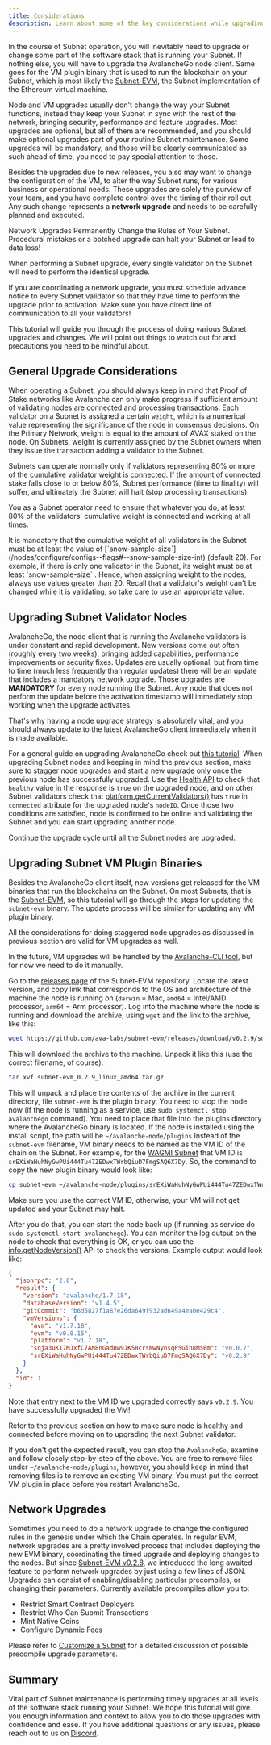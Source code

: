 ```yaml
---
title: Considerations
description: Learn about some of the key considerations while upgrading your Subnet.
---
```


In the course of Subnet operation, you will inevitably need to upgrade or change some part of the software stack that is running your Subnet. If nothing else, you will have to upgrade the AvalancheGo node client. Same goes for the VM plugin binary that is used to run the blockchain on your Subnet, which is most likely the [Subnet-EVM](https://github.com/ava-labs/subnet-evm), the Subnet implementation of the Ethereum virtual machine.

Node and VM upgrades usually don't change the way your Subnet functions, instead they keep your Subnet in sync with the rest of the network, bringing security, performance and feature upgrades. Most upgrades are optional, but all of them are recommended, and you should make optional upgrades part of your routine Subnet maintenance. Some upgrades will be mandatory, and those will be clearly communicated as such ahead of time, you need to pay special attention to those.

Besides the upgrades due to new releases, you also may want to change the configuration of the VM, to alter the way Subnet runs, for various business or operational needs. These upgrades are solely the purview of your team, and you have complete control over the timing of their roll out. Any such change represents a **network upgrade** and needs to be carefully planned and executed.

<Callout type="warn">
Network Upgrades Permanently Change the Rules of Your Subnet. Procedural mistakes or a botched upgrade can halt your Subnet or lead to data loss!

When performing a Subnet upgrade, every single validator on the Subnet will need to perform the identical upgrade.

If you are coordinating a network upgrade, you must schedule advance notice to every Subnet validator so that they have time to perform the upgrade prior to activation. Make sure you have direct line of communication to all your validators!
</Callout>

This tutorial will guide you through the process of doing various Subnet upgrades and changes. We will point out things to watch out for and precautions you need to be mindful about.

General Upgrade Considerations[​](#general-upgrade-considerations "Direct link to heading")
-------------------------------------------------------------------------------------------

When operating a Subnet, you should always keep in mind that Proof of Stake networks like Avalanche can only make progress if sufficient amount of validating nodes are connected and processing transactions. Each validator on a Subnet is assigned a certain `weight`, which is a numerical value representing the significance of the node in consensus decisions. On the Primary Network, weight is equal to the amount of AVAX staked on the node. On Subnets, weight is currently assigned by the Subnet owners when they issue the transaction adding a validator to the Subnet.

Subnets can operate normally only if validators representing 80% or more of the cumulative validator weight is connected. If the amount of connected stake falls close to or below 80%, Subnet performance (time to finality) will suffer, and ultimately the Subnet will halt (stop processing transactions).

You as a Subnet operator need to ensure that whatever you do, at least 80% of the validators' cumulative weight is connected and working at all times.

<Callout title="Note">
It is mandatory that the cumulative weight of all validators in the Subnet must be at least the value of [`snow-sample-size`](/nodes/configure/configs--flags#--snow-sample-size-int) (default 20). For example, if there is only one validator in the Subnet, its weight must be at least `snow-sample-size` . Hence, when assigning weight to the nodes, always use values greater than 20. Recall that a validator's weight can't be changed while it is validating, so take care to use an appropriate value.
</Callout>

Upgrading Subnet Validator Nodes[​](#upgrading-subnet-validator-nodes "Direct link to heading")
-----------------------------------------------------------------------------------------------

AvalancheGo, the node client that is running the Avalanche validators is under constant and rapid development. New versions come out often (roughly every two weeks), bringing added capabilities, performance improvements or security fixes. Updates are usually optional, but from time to time (much less frequently than regular updates) there will be an update that includes a mandatory network upgrade. Those upgrades are **MANDATORY** for every node running the Subnet. Any node that does not perform the update before the activation timestamp will immediately stop working when the upgrade activates.

That's why having a node upgrade strategy is absolutely vital, and you should always update to the latest AvalancheGo client immediately when it is made available.

For a general guide on upgrading AvalancheGo check out [this tutorial](/nodes/maintain/upgrade). When upgrading Subnet nodes and keeping in mind the previous section, make sure to stagger node upgrades and start a new upgrade only once the previous node has successfully upgraded. Use the [Health API](/api-reference/health-api#healthhealth) to check that `healthy` value in the response is `true` on the upgraded node, and on other Subnet validators check that [platform.getCurrentValidators()](/api-reference/p-chain/api#platformgetcurrentvalidators) has `true` in `connected` attribute for the upgraded node's `nodeID`. Once those two conditions are satisfied, node is confirmed to be online and validating the Subnet and you can start upgrading another node.

Continue the upgrade cycle until all the Subnet nodes are upgraded.

Upgrading Subnet VM Plugin Binaries[​](#upgrading-subnet-vm-plugin-binaries "Direct link to heading")
-----------------------------------------------------------------------------------------------------

Besides the AvalancheGo client itself, new versions get released for the VM binaries that run the blockchains on the Subnet. On most Subnets, that is the [Subnet-EVM](https://github.com/ava-labs/subnet-evm), so this tutorial will go through the steps for updating the `subnet-evm` binary. The update process will be similar for updating any VM plugin binary.

All the considerations for doing staggered node upgrades as discussed in previous section are valid for VM upgrades as well.

In the future, VM upgrades will be handled by the [Avalanche-CLI tool](https://github.com/ava-labs/avalanche-cli), but for now we need to do it manually.

Go to the [releases page](https://github.com/ava-labs/subnet-evm/releases) of the Subnet-EVM repository. Locate the latest version, and copy link that corresponds to the OS and architecture of the machine the node is running on (`darwin` = Mac, `amd64` = Intel/AMD processor, `arm64` = Arm processor). Log into the machine where the node is running and download the archive, using `wget` and the link to the archive, like this:

```bash
wget https://github.com/ava-labs/subnet-evm/releases/download/v0.2.9/subnet-evm_0.2.9_linux_amd64.tar.gz
```

This will download the archive to the machine. Unpack it like this (use the correct filename, of course):

```bash
tar xvf subnet-evm_0.2.9_linux_amd64.tar.gz
```

This will unpack and place the contents of the archive in the current directory, file `subnet-evm` is the plugin binary. You need to stop the node now (if the node is running as a service, use `sudo systemctl stop avalanchego` command). You need to place that file into the plugins directory where the AvalancheGo binary is located. If the node is installed using the install script, the path will be `~/avalanche-node/plugins` Instead of the `subnet-evm` filename, VM binary needs to be named as the VM ID of the chain on the Subnet. For example, for the [WAGMI Subnet](https://subnets-test.avax.network/wagmi) that VM ID is `srEXiWaHuhNyGwPUi444Tu47ZEDwxTWrbQiuD7FmgSAQ6X7Dy`. So, the command to copy the new plugin binary would look like:

```bash
cp subnet-evm ~/avalanche-node/plugins/srEXiWaHuhNyGwPUi444Tu47ZEDwxTWrbQiuD7FmgSAQ6X7Dy
```

<Callout type="warn">
Make sure you use the correct VM ID, otherwise, your VM will not get updated and your Subnet may halt.
</Callout>

After you do that, you can start the node back up (if running as service do `sudo systemctl start avalanchego`). You can monitor the log output on the node to check that everything is OK, or you can use the [info.getNodeVersion()](/api-reference/info-api#infogetnodeversion) API to check the versions. Example output would look like:

```json
{
  "jsonrpc": "2.0",
  "result": {
    "version": "avalanche/1.7.18",
    "databaseVersion": "v1.4.5",
    "gitCommit": "b6d5827f1a87e26da649f932ad649a4ea0e429c4",
    "vmVersions": {
      "avm": "v1.7.18",
      "evm": "v0.8.15",
      "platform": "v1.7.18",
      "sqja3uK17MJxfC7AN8nGadBw9JK5BcrsNwNynsqP5Gih8M5Bm": "v0.0.7",
      "srEXiWaHuhNyGwPUi444Tu47ZEDwxTWrbQiuD7FmgSAQ6X7Dy": "v0.2.9"
    }
  },
  "id": 1
}
```

Note that entry next to the VM ID we upgraded correctly says `v0.2.9`. You have successfully upgraded the VM!

Refer to the previous section on how to make sure node is healthy and connected before moving on to upgrading the next Subnet validator.

If you don't get the expected result, you can stop the `AvalancheGo`, examine and follow closely step-by-step of the above. You are free to remove files under `~/avalanche-node/plugins`, however, you should keep in mind that removing files is to remove an existing VM binary. You must put the correct VM plugin in place before you restart AvalancheGo.

Network Upgrades[​](#network-upgrades "Direct link to heading")
---------------------------------------------------------------

Sometimes you need to do a network upgrade to change the configured rules in the genesis under which the Chain operates. In regular EVM, network upgrades are a pretty involved process that includes deploying the new EVM binary, coordinating the timed upgrade and deploying changes to the nodes. But since [Subnet-EVM v0.2.8](https://github.com/ava-labs/subnet-evm/releases/tag/v0.2.8), we introduced the long awaited feature to perform network upgrades by just using a few lines of JSON. Upgrades can consist of enabling/disabling particular precompiles, or changing their parameters. Currently available precompiles allow you to:

- Restrict Smart Contract Deployers
- Restrict Who Can Submit Transactions
- Mint Native Coins
- Configure Dynamic Fees

Please refer to [Customize a Subnet](/build/subnets/manage-subnets/upgrade/customize-subnet#network-upgrades-enabledisable-precompiles) for a detailed discussion of possible precompile upgrade parameters.

Summary[​](#summary "Direct link to heading")
---------------------------------------------

Vital part of Subnet maintenance is performing timely upgrades at all levels of the software stack running your Subnet. We hope this tutorial will give you enough information and context to allow you to do those upgrades with confidence and ease. If you have additional questions or any issues, please reach out to us on [Discord](https://chat.avalabs.org/).